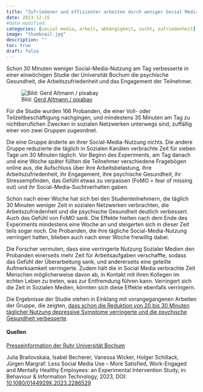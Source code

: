 ```yaml
---
title: "Zufriedener und effizienter arbeiten durch weniger Social Media"
date: 2023-12-15
#date-modified: 
categories: [social media, arbeit, abhängigkeit, sucht, zufriedenheit]
image: "thumbnail.jpg"
description: "" 
toc: true
draft: false
---
```

Schon 30 Minuten weniger Social-Media-Nutzung am Tag verbesserte in einer einwöchigen Studie der Universität Bochum die psychische Gesundheit, die Arbeitszufriedenheit und das Engagement der Teilnehmer. 

![ [Bild: [Gerd Altmann / pixabay](https://pixabay.com/de/users/geralt-9301)]{.img-credits}](thumbnail.jpg){fig-align="left"}


Für die Studie wurden 166 Probanden, die einer Voll- oder Teilzeitbeschäftigung nachgingen, und mindestens 35 Minuten am Tag zu nichtberufichen Zwecken in sozialen Netzwerken unterwegs sind, zuffällig einer von zwei Gruppen zugeordnet.

Die eine Gruppe änderte an ihrer Social-Media-Nutzung nichts. Die andere Gruppe reduzierte die täglich in Sozialen Kanälen verbrachte Zeit für sieben Tage um 30 Minuten täglich. Vor Beginn des Experiments, am Tag danach und eine Woche später füllten die Teilnehmer verschiedene Fragebögen online aus, die Aufschluss über ihre Arbeitsbelastung, ihre Arbeitszufriedenheit, ihr Engagement, ihre psychische Gesundheit, ihr Stressempfinden, das Gefühl etwas zu verpassen (FoMO = fear of missing out) und ihr Social-Media-Suchtverhalten gaben.
 
Schon nach einer Woche hat sich bei den Studienteilnehmern, die täglich 30 Minuten weniger Zeit in sozialen Netzwerken verbrachten, die Arbeitszufriedenheit und die psychische Gesundheit deutlich verbessert. Auch das Gefühl von FoMO sank. Die Effekte hielten nach dem Ende des Experiments mindestens eine Woche an und steigerten sich in dieser Zeit teils sogar noch. Die Probanden, die ihre tägliche Social-Media-Nutzung verringert hatten, blieben auch nach einer Woche freiwillig dabei.

Die Forscher vermuten, dass eine verringerte Nutzung Sozialer Medien den Probanden einerseits mehr Zeit für Arbeitsaufgaben verschaffte, sodass das Gefühl der Überarbeitung sank, und andererseits eine geteilte Aufmerksamkeit verringerte. Zudem hält die in Social Media verbrachte Zeit Menschen möglicherweise davon ab, in Kontakt mit ihren Kollegen im echten Leben zu treten, was zur Entfremdung führen kann. Verringert sich die Zeit in Sozialen Medien, könnten sich diese Effekte ebenfalls verringern.

Die Ergebnisse der Studie stehen in Einklang mit vorangegangenen Arbeiten der Gruppe, die zeigten, [dass schon die Reduktion von 20 bis 30 Minuten täglicher Nutzung depressive Symptome verringerte und die psychische Gesundheit verbesserte](https://news.rub.de/presseinformationen/wissenschaft/2022-04-20-psychologie-weniger-smartphone-mehr-wohlbefinden).

#### Quellen
[Presseinformation der Ruhr Universität Bochum](https://news.rub.de/presseinformationen/wissenschaft/2023-12-15-psychologie-zufriedener-und-effizienter-arbeiten-durch-weniger-social-media)

Julia Brailovskaia, Isabel Becherer, Vanessa Wicker, Holger Schillack, Jürgen Margraf: Less Social Media Use – More Satisfied, Work-Engaged and Mentally Healthy Employees: an Experimental Intervention Study, in: Behaviour & Information Technology, 2023, DOI: [10.1080/0144929X.2023.2286529](https://www.tandfonline.com/doi/full/10.1080/0144929X.2023.2286529)

